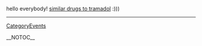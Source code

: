 hello everybody! <a href=" http://www.washingtontimes.com/users/tramadolman/ ">similar drugs to tramadol</a>  :)))
----
[[CategoryEvents]]

__NOTOC__